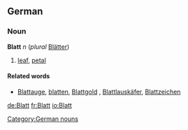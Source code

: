 ==German==
===Noun===
'''Blatt''' ''n'' (''plural'' [[Blätter]])
# [[leaf]], [[petal]]

====Related words====
* [[Blattauge]], [[blatten]], [[Blattgold]] , [[Blattlauskäfer]], [[Blattzeichen]]

[[Category:German nouns]]

[[de:Blatt]]
[[fr:Blatt]]
[[io:Blatt]]